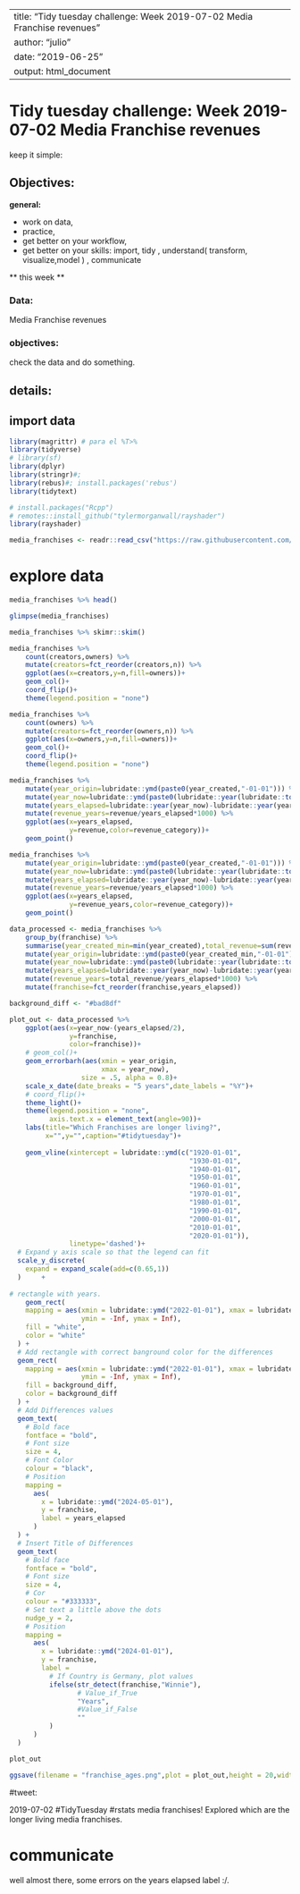 
---
title: "Tidy tuesday challenge: Week 2019-07-02 Media Franchise revenues"
author: "julio"
date: "2019-06-25"
output: html_document
---

# Tidy tuesday challenge: Week 2019-07-02 Media Franchise revenues

keep it simple:

## Objectives: 

**general:**

* work on data, 
* practice, 
* get better on your workflow,
* get better on your skills: import, tidy , understand( transform, visualize,model ) , communicate


** this week **

### Data:

Media Franchise revenues

### objectives:

check the data and do something.

## details:


## import data
```r
library(magrittr) # para el %T>%
library(tidyverse)
# library(sf)
library(dplyr)
library(stringr)#;
library(rebus)#; install.packages('rebus')
library(tidytext)

# install.packages("Rcpp")
# remotes::install_github("tylermorganwall/rayshader")
library(rayshader)


```


```r
media_franchises <- readr::read_csv("https://raw.githubusercontent.com/rfordatascience/tidytuesday/master/data/2019/2019-07-02/media_franchises.csv")
```

# explore data


```r
media_franchises %>% head()

```

```r
glimpse(media_franchises)

```

```r
media_franchises %>% skimr::skim()

```



```r
media_franchises %>% 
    count(creators,owners) %>%
    mutate(creators=fct_reorder(creators,n)) %>% 
    ggplot(aes(x=creators,y=n,fill=owners))+
    geom_col()+
    coord_flip()+
    theme(legend.position = "none")

media_franchises %>% 
    count(owners) %>%
    mutate(creators=fct_reorder(owners,n)) %>% 
    ggplot(aes(x=owners,y=n,fill=owners))+
    geom_col()+
    coord_flip()+
    theme(legend.position = "none")

media_franchises %>% 
    mutate(year_origin=lubridate::ymd(paste0(year_created,"-01-01"))) %>%
    mutate(year_now=lubridate::ymd(paste0(lubridate::year(lubridate::today()),"-01-01"))) %>% 
    mutate(years_elapsed=lubridate::year(year_now)-lubridate::year(year_origin)) %>% 
    mutate(revenue_years=revenue/years_elapsed*1000) %>% 
    ggplot(aes(x=years_elapsed,
               y=revenue,color=revenue_category))+
    geom_point()

media_franchises %>% 
    mutate(year_origin=lubridate::ymd(paste0(year_created,"-01-01"))) %>%
    mutate(year_now=lubridate::ymd(paste0(lubridate::year(lubridate::today()),"-01-01"))) %>% 
    mutate(years_elapsed=lubridate::year(year_now)-lubridate::year(year_origin)) %>% 
    mutate(revenue_years=revenue/years_elapsed*1000) %>% 
    ggplot(aes(x=years_elapsed,
               y=revenue_years,color=revenue_category))+
    geom_point()
```


```r



data_processed <- media_franchises %>% 
    group_by(franchise) %>% 
    summarise(year_created_min=min(year_created),total_revenue=sum(revenue)) %>% 
    mutate(year_origin=lubridate::ymd(paste0(year_created_min,"-01-01"))) %>%
    mutate(year_now=lubridate::ymd(paste0(lubridate::year(lubridate::today()),"-01-01"))) %>% 
    mutate(years_elapsed=lubridate::year(year_now)-lubridate::year(year_origin)) %>% 
    mutate(revenue_years=total_revenue/years_elapsed*1000) %>% 
    mutate(franchise=fct_reorder(franchise,years_elapsed))
```


```r
background_diff <- "#bad8df"

plot_out <- data_processed %>%            
    ggplot(aes(x=year_now-(years_elapsed/2),
               y=franchise,
               color=franchise))+
    # geom_col()+
    geom_errorbarh(aes(xmin = year_origin, 
                       xmax = year_now), 
                  size = .5, alpha = 0.8)+
    scale_x_date(date_breaks = "5 years",date_labels = "%Y")+
    # coord_flip()+
    theme_light()+
    theme(legend.position = "none",
          axis.text.x = element_text(angle=90))+
    labs(title="Which Franchises are longer living?",
         x="",y="",caption="#tidytuesday")+
    
    geom_vline(xintercept = lubridate::ymd(c("1920-01-01",
                                             "1930-01-01",
                                             "1940-01-01",
                                             "1950-01-01",
                                             "1960-01-01",
                                             "1970-01-01",
                                             "1980-01-01",
                                             "1990-01-01",
                                             "2000-01-01",
                                             "2010-01-01",
                                             "2020-01-01")),
               linetype='dashed')+ 
  # Expand y axis scale so that the legend can fit
  scale_y_discrete(
    expand = expand_scale(add=c(0.65,1))
  )     +
    
# rectangle with years.
    geom_rect(
    mapping = aes(xmin = lubridate::ymd("2022-01-01"), xmax = lubridate::ymd("2026-01-01") , 
                  ymin = -Inf, ymax = Inf),
    fill = "white",
    color = "white"
  ) +
  # Add rectangle with correct banground color for the differences
  geom_rect(
    mapping = aes(xmin = lubridate::ymd("2022-01-01"), xmax = lubridate::ymd("2026-01-01") , 
                  ymin = -Inf, ymax = Inf),
    fill = background_diff,
    color = background_diff
  ) +
  # Add Differences values
  geom_text(
    # Bold face
    fontface = "bold",
    # Font size
    size = 4,
    # Font Color
    colour = "black",
    # Position
    mapping = 
      aes(
        x = lubridate::ymd("2024-05-01"),
        y = franchise,
        label = years_elapsed
      )
  ) +
  # Insert Title of Differences
  geom_text(
    # Bold face
    fontface = "bold",
    # Font size
    size = 4,
    # Cor
    colour = "#333333",
    # Set text a little above the dots
    nudge_y = 2,
    # Position
    mapping = 
      aes(
        x = lubridate::ymd("2024-01-01"),
        y = franchise,
        label = 
          # If Country is Germany, plot values
          ifelse(str_detect(franchise,"Winnie"),
                 # Value_if_True
                 "Years",
                 #Value_if_False
                 ""
          )
      )
  )

plot_out

ggsave(filename = "franchise_ages.png",plot = plot_out,height = 20,width = 10)

```


#tweet: 

2019-07-02 #TidyTuesday #rstats media franchises! 
Explored which are the longer living media franchises.


# communicate

well almost there, some errors on the years elapsed label :/.




